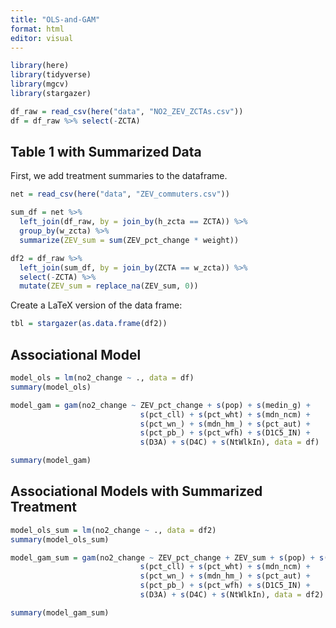 ```yaml
---
title: "OLS-and-GAM"
format: html
editor: visual
---
```


```r
library(here)
library(tidyverse)
library(mgcv)
library(stargazer)

df_raw = read_csv(here("data", "NO2_ZEV_ZCTAs.csv"))
df = df_raw %>% select(-ZCTA)
```

## Table 1 with Summarized Data

First, we add treatment summaries to the dataframe.

```r
net = read_csv(here("data", "ZEV_commuters.csv"))

sum_df = net %>% 
  left_join(df_raw, by = join_by(h_zcta == ZCTA)) %>% 
  group_by(w_zcta) %>% 
  summarize(ZEV_sum = sum(ZEV_pct_change * weight))

df2 = df_raw %>% 
  left_join(sum_df, by = join_by(ZCTA == w_zcta)) %>% 
  select(-ZCTA) %>%
  mutate(ZEV_sum = replace_na(ZEV_sum, 0))
```

Create a LaTeX version of the data frame:

```r
tbl = stargazer(as.data.frame(df2))
```

## Associational Model

```r
model_ols = lm(no2_change ~ ., data = df)
summary(model_ols)

```

```r

model_gam = gam(no2_change ~ ZEV_pct_change + s(pop) + s(medin_g) + 
                             s(pct_cll) + s(pct_wht) + s(mdn_ncm) + 
                             s(pct_wn_) + s(mdn_hm_) + s(pct_aut) +
                             s(pct_pb_) + s(pct_wfh) + s(D1C5_IN) + 
                             s(D3A) + s(D4C) + s(NtWlkIn), data = df)

summary(model_gam)

```

## Associational Models with Summarized Treatment

```r
model_ols_sum = lm(no2_change ~ ., data = df2)
summary(model_ols_sum)
```

```r

model_gam_sum = gam(no2_change ~ ZEV_pct_change + ZEV_sum + s(pop) + s(medin_g) + 
                             s(pct_cll) + s(pct_wht) + s(mdn_ncm) + 
                             s(pct_wn_) + s(mdn_hm_) + s(pct_aut) +
                             s(pct_pb_) + s(pct_wfh) + s(D1C5_IN) + 
                             s(D3A) + s(D4C) + s(NtWlkIn), data = df2)

summary(model_gam_sum)

```

